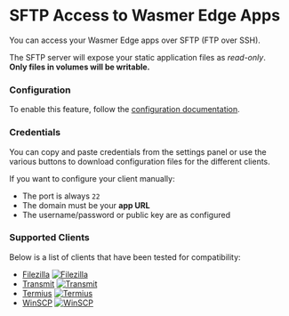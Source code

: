 
# SFTP Access to Wasmer Edge Apps

<CalloutProFeature />

You can access your Wasmer Edge apps over SFTP (FTP over SSH).

The SFTP server will expose your static application files as *read-only*.<br/>
**Only files in volumes will be writable.**

### Configuration

To enable this feature, follow the [configuration documentation](./configuration).

### Credentials

You can copy and paste credentials from the settings panel or use the various buttons
to download configuration files for the different clients.

If you want to configure your client manually:

* The port is always `22`
* The domain must be your **app URL**
* The username/password or public key are as configured

### Supported Clients

Below is a list of clients that have been tested for compatibility:

* [Filezilla](https://filezilla-project.org/) [![Filezilla](https://wasmer.io/_next/static/media/FileZilla.bea35654.png)](https://filezilla-project.org/)
* [Transmit](https://panic.com/transmit/) [![Transmit](https://wasmer.io//_next/static/media/Transmit.acf43a66.png)](https://panic.com/transmit/)
* [Termius](https://termius.com/) [![Termius](https://wasmer.io//_next/static/media/Termius.5735d505.png)](https://termius.com/)
* [WinSCP](https://winscp.net/) [![WinSCP](https://wasmer.io//_next/static/media/WinSCP.6b003043.png)](https://winscp.net/)

